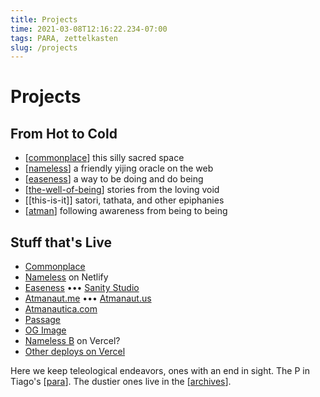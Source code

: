 ```yaml
---
title: Projects
time: 2021-03-08T12:16:22.234-07:00
tags: PARA, zettelkasten
slug: /projects
---
```


# Projects

## From Hot to Cold

- [[commonplace]]
  this silly sacred space
- [[nameless]]
  a friendly yijing oracle on the web
- [[easeness]]
  a way to be doing and do being
- [[the-well-of-being]]
  stories from the loving void
- [[this-is-it]]
  satori, tathata, and other epiphanies
- [[atman]]
  following awareness from being to being

## Stuff that's Live

- [Commonplace](https://commonplace.atmanaut.me)
- [Nameless](https://nameless.easeness.biz) on Netlify
- [Easeness](https://easeness.biz) ••• [Sanity Studio](https://atmanautica.sanity.studio)
- [Atmanaut.me](https://atmanaut.me) ••• [Atmanaut.us](https://atmanaut.us)
- [Atmanautica.com](https://atmanautica.com)
- [Passage](https://passage.atmanaut.us)
- [OG Image](https://og-image.atmanaut.us/)
- [Nameless B](https://nameless.atmanautica.com) on Vercel?
- [Other deploys on Vercel](https://vercel.com/atma)

Here we keep teleological endeavors, ones with an end in sight. The P in Tiago's [[para]]. The dustier ones live in the [[archives]].

[//begin]: # "Autogenerated link references for markdown compatibility"
[commonplace]: projects/commonplace "Commonplace"
[nameless]: projects/nameless "Nameless"
[easeness]: projects/easeness "Easeness"
[the-well-of-being]: projects/the-well-of-being "The Well of Being"
[atman]: areas/stories/atman "Ātman"
[para]: archives/roam/para "PARA method"
[archives]: archives "Archives"
[//end]: # "Autogenerated link references"
